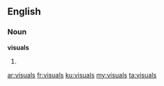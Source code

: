 ==English==

===Noun===
'''visuals'''

# {{plural of|visual|lang=en}}

[[ar:visuals]]
[[fr:visuals]]
[[ku:visuals]]
[[my:visuals]]
[[ta:visuals]]